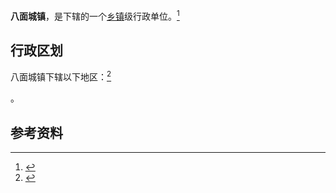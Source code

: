 {{中国乡级行政区|21/12/24/102/000}}

'''八面城镇'''，是{{PRC admin/fullname|21/12/24/102/000|3}}下辖的一个[[乡镇|乡镇]]级行政单位。<ref>{{PRC admin/ref sgc|{{PRC admin/parent|21/12/24/102/000}}}}</ref>

== 行政区划 ==

八面城镇下辖以下地区：<ref>{{PRC admin/ref sgc|21/12/24/102/000}}</ref>

{{PRC admin/children|21/12/24/102/000}}。

== 参考资料 ==

{{reflist}}

{{行政区划小作品}}
{{PRC admin/navcat|21/12/24/102/000}}